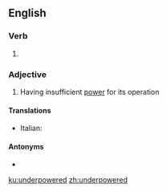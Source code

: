 ==English==
{{wikipedia|Balance (game design)#Underpowered|Underpowered}}
===Verb===
{{head|en|verb form}}

# {{en-past of|underpower}}

===Adjective===
{{en-adj}}

# Having insufficient [[power]] for its operation

====Translations====
{{trans-top}}
* Italian: {{t|it|sottopotenziato}}
{{trans-mid}}
{{trans-bottom}}

====Antonyms====
* {{l|en|overpowered}}

[[ku:underpowered]]
[[zh:underpowered]]